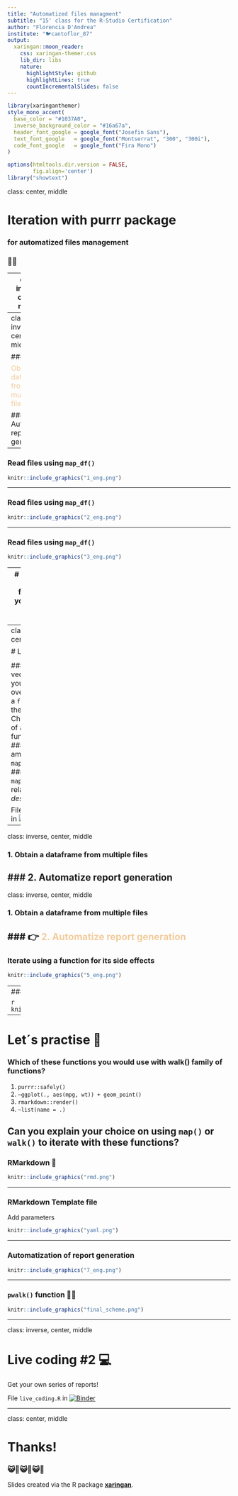 ```yaml
---
title: "Automatized files managment"
subtitle: "15' class for the R-Studio Certification"
author: "Florencia D'Andrea"
institute: "🐦cantoflor_87"
output:
  xaringan::moon_reader:
    css: xaringan-themer.css
    lib_dir: libs
    nature:
      highlightStyle: github
      highlightLines: true
      countIncrementalSlides: false
---
```


```r
library(xaringanthemer)
style_mono_accent(
  base_color = "#1037A0",
  inverse_background_color = "#16a67a",
  header_font_google = google_font("Josefin Sans"),
  text_font_google   = google_font("Montserrat", "300", "300i"),
  code_font_google   = google_font("Fira Mono")
)

```

```r
options(htmltools.dir.version = FALSE,
        fig.align='center')
library("showtext")
```

class: center, middle

# Iteration with purrr package

### for automatized files management 

### 📄🐱

---
class: inverse, center, middle

### 1. Obtain a dataframe from multiple files
 
### 2. Automatize report generation


---
class: inverse, center, middle

### 👉<span style="color: #f2cc9d;">1. Obtain a dataframe from multiple files</span> 
 
### 2. Automatize report generation

---

### Read files using `map_df()`

```r
knitr::include_graphics("1_eng.png")
```

---

### Read files using `map_df()`

```r
knitr::include_graphics("2_eng.png")
```

---

### Read files using `map_df()`

```r
knitr::include_graphics("3_eng.png")
```

---
# Let’s practise 💪
### Which function would you use to obtain these return values?

1. `map()`
2. `map_df()`
3. `map_chr()`


```r
knitr::include_graphics("4_eng.png")
```


---
class: inverse, center, middle

# Live coding #1 💻

#### 1. Build a vector of `filenames` you want to iterate over
#### 2. Select a `function` to read the files 
#### 3. Check the number of `arguments` the function needs
#### 4. Select among `map()`/`map2()`/`pmap()`
#### 5. Select a `map_*()` suffix in relation to the *desired output*

File `live_coding.R` in [![Binder](https://mybinder.org/badge_logo.svg)](https://mybinder.org/v2/gh/flor14/purrr_class/master?urlpath=rstudio)

---

class: inverse, center, middle

### 1. Obtain a dataframe from multiple files
 
### 2. Automatize report generation 
---

class: inverse, center, middle

### 1. Obtain a dataframe from multiple files
 
### 👉 <span style="color: #f2cc9d;">2. Automatize report generation</span> 
---

### Iterate using a function for its side effects

```r
knitr::include_graphics("5_eng.png")
```

---
### `purrr::walk()` family of functions

```r
knitr::include_graphics("6_eng.png")
```

---

# Let´s practise 💪
### Which of these functions you would use with walk() family of functions?
1. `purrr::safely()`
2. `~ggplot(., aes(mpg, wt)) + geom_point()`
3. `rmarkdown::render()`
4. `~list(name = .)`

Can you explain your choice on using `map()` or `walk()` to iterate with these functions?
---

### RMarkdown 🧶 

```r
knitr::include_graphics("rmd.png")
```

---

### RMarkdown Template file

Add parameters 

```r
knitr::include_graphics("yaml.png")

```

---

### Automatization of report generation

```r
knitr::include_graphics("7_eng.png")
```

---

### `pwalk()` function 🧶😺

```r
knitr::include_graphics("final_scheme.png")
```

---

class: inverse, center, middle

# Live coding #2 💻

Get your own series of reports!

File `live_coding.R` in
[![Binder](https://mybinder.org/badge_logo.svg)](https://mybinder.org/v2/gh/flor14/purrr_class/master?urlpath=rstudio)

---

class: center, middle

# Thanks!

### 😺🧶😺🧶😺🧶

Slides created via the R package [**xaringan**](https://github.com/yihui/xaringan).

